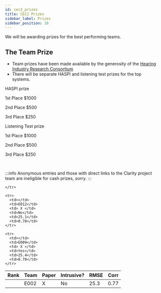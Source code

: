 ```yaml
---
id: cec2_prizes
title: CEC2 Prizes
sidebar_label: Prizes
sidebar_position: 10
---
```



We will be awarding prizes for the best performing teams.

## The Team Prize

- Team prizes have been made available by the generosity of the [Hearing Industry Research Consortium](http://www.hearingirc.com)
- There will be separate HASPI and listening test prizes for the top systems.

<div className="container">
        <div className="row">
      <div className="text--center padding-horiz--md">
    <p/> HASPI prize

  <p/> <EmojiEvents  style={{ fontSize: 30, color: "gold"  }}/> 1st Place $1000

  <p/> <EmojiEvents  style={{ fontSize: 30, color: "silver"  }}/> 2nd Place $500

  <p/> <EmojiEvents  style={{ fontSize: 30, color: "#ff6347" }}/> 3rd Place $250
      </div>
    <div className="text--center padding-horiz--md">
    <p/> Listening Test prize

  <p/> <EmojiEvents  style={{ fontSize: 30, color: "gold"  }}/> 1st Place $1000

  <p/> <EmojiEvents  style={{ fontSize: 30, color: "silver"  }}/> 2nd Place $500

  <p/> <EmojiEvents  style={{ fontSize: 30, color: "#ff6347" }}/> 3rd Place $250
      </div>
     </div>
</div>

<br/>
<p/>

:::info
  Anonymous entries and those with direct links to the Clarity project team are ineligible for cash prizes, sorry.
:::

<table
  className="datatable table table-hover table-condensed"
  data-bar-hline="true"
  data-chart-default-mode="bar"
  data-id-field="name"
  data-pagination="false"
  data-rank-mode="grouped_muted"
  data-row-highlighting="true"
  data-bar-height="340"
  data-show-chart="true"
  data-show-rank="true"
  data-sort-name="closed_rmse"
  data-sort-order="inc"
  data-scatter-x="closed_rmse"
  data-scatter-y="open_rmse"
  data-line-yaxis-beginatzero="true"
>
  <thead>
    <tr>
      <th className="sep-left-cell text-center" data-rank="true">Rank</th>
      <th
        className="sep-left-cell text-center"
        data-field="name"
        data-sortable="true"
        data-value-type="str"
        id="team"
      >
        Team
      </th>
      <th
        className="sep-left-cell text-center"
        data-field="paper"
        data-sortable="true"
        data-value-type="str"
        id="team"
      >
        Paper
      </th>
       <th
        className="sep-left-cell text-center"
        data-chartable="true"
        data-field="intrusive"
        data-sortable="true"
        data-value-type="bool"
        id="intrusive"
      >
        Intrusive?
      </th>
      <th
        className="sep-left-cell text-center"
        data-chartable="true"
        data-field="closed_rmse"
        data-sortable="true"
        data-value-type="float1"
      >
        RMSE
      </th>
      <th
        className="sep-right-cell sep-left-cell text-center"
        data-chartable="true"
        data-field="closed_corr"
        data-sortable="true"
        data-value-type="float2"
      >
        Corr
      </th>

    </tr>
  </thead>

  <tbody>

    <tr>
      <td></td>
      <td>E012</td>
      <td> X </td>
      <td>No</td>
      <td>25.1</td>
      <td>0.78</td>
    </tr>

 <tr>
      <td></td>
      <td>E002</td>
      <td> X </td>
      <td>No</td>
      <td>25.3</td>
      <td>0.77</td>
    </tr>

    <tr>
      <td></td>
      <td>E009</td>
      <td> X </td>
      <td>Yes</td>
      <td>25.4</td>
      <td>0.78</td>
    </tr>

  </tbody>
</table>
